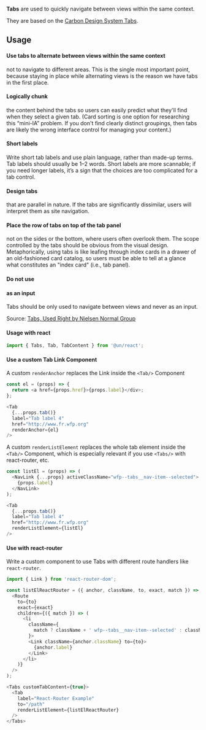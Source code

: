 **Tabs** are used to quickly navigate between views within the same context.

They are based on the [Carbon Design System Tabs](https://www.carbondesignsystem.com/components/tabs/usage/).

## Usage

#### Use tabs to alternate between views within the same context

not to navigate to different areas. This is the single most important point, because staying in place while alternating views is the reason we have tabs in the first place.

#### Logically chunk

the content behind the tabs so users can easily predict what they'll find when they select a given tab. (Card sorting is one option for researching this “mini-IA” problem. If you don't find clearly distinct groupings, then tabs are likely the wrong interface control for managing your content.)

#### Short labels

Write short tab labels and use plain language, rather than made-up terms. Tab labels should usually be 1–2 words. Short labels are more scannable; if you need longer labels, it’s a sign that the choices are too complicated for a tab control.

#### Design tabs

that are parallel in nature. If the tabs are significantly dissimilar, users will interpret them as site navigation.

#### Place the row of tabs on top of the tab panel

not on the sides or the bottom, where users often overlook them. The scope controlled by the tabs should be obvious from the visual design. Metaphorically, using tabs is like leafing through index cards in a drawer of an old-fashioned card catalog, so users must be able to tell at a glance what constitutes an "index card" (i.e., tab panel).

#### Do not use

#### as an input

Tabs should be only used to navigate between views and never as an input.

Source: [Tabs, Used Right by Nielsen Normal Group](https://www.nngroup.com/articles/tabs-used-right/)

#### Usage with react

```js
import { Tabs, Tab, TabContent } from '@un/react';
```

#### Use a custom Tab Link Component

A custom `renderAnchor` replaces the Link inside the `<Tab/>` Component

```js
const el = (props) => {
  return <a href={props.href}>{props.label}</div>;
};
```

```js
<Tab
  {...props.tab()}
  label="Tab label 4"
  href="http://www.fr.wfp.org"
  renderAnchor={el}
/>
```

A custom `renderListElement` replaces the whole tab element inside the `<Tab/>` Component, which is especially relevant if you use `<Tabs/>` with react-router, etc.

```js
const listEl = (props) => (
  <NavLink {...props} activeClassName="wfp--tabs__nav-item--selected">
    {props.label}
  </NavLink>
);
```

```js
<Tab
  {...props.tab()}
  label="Tab label 4"
  href="http://www.fr.wfp.org"
  renderListElement={listEl}
/>
```

#### Use with react-router

Write a custom component to use Tabs with different route handlers like `react-router`.

```js
import { Link } from 'react-router-dom';

const listElReactRouter = ({ anchor, className, to, exact, match }) => (
  <Route
    to={to}
    exact={exact}
    children={({ match }) => (
      <li
        className={
          match ? className + ' wfp--tabs__nav-item--selected' : className
        }>
        <Link className={anchor.className} to={to}>
          {anchor.label}
        </Link>
      </li>
    )}
  />
);
```

```js
<Tabs customTabContent={true}>
  <Tab
    label="React-Router Example"
    to="/path"
    renderListElement={listElReactRouter}
  />
</Tabs>
```

